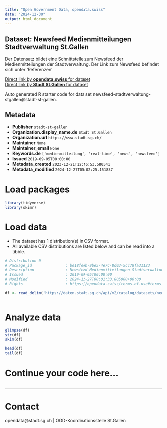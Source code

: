 ```yaml
---
title: "Open Government Data, opendata.swiss"
date: "2024-12-30"
output: html_document
---
```


## Dataset: Newsfeed Medienmitteilungen Stadtverwaltung St.Gallen

Der Datensatz bildet eine Schnittstelle zum Newsfeed der Medienmitteilungen der Stadtverwaltung. Der Link zum Newsfeed befindet sich unter 'Referenzen'

[Direct link by **opendata.swiss** for dataset](https://opendata.swiss/de/dataset/newsfeed-medienmitteilungen-stadtverwaltung-st-gallen)<br>
[Direct link by **Stadt St.Gallen** for dataset](https://daten.stadt.sg.ch/explore/dataset/newsfeed-stadtverwaltung-stgallen/)

Auto generated R starter code for data set newsfeed-stadtverwaltung-stgallen@stadt-st-gallen.

## Metadata

- **Publisher** `stadt-st-gallen`
- **Organization.display_name.de** `Stadt St.Gallen`
- **Organization.url** `https://www.stadt.sg.ch/`
- **Maintainer** `None`
- **Maintainer_email** `None`
- **Keywords.de** `['medienmitteilung', 'real-time', 'news', 'newsfeed']`
- **Issued** `2019-09-05T00:00:00`
- **Metadata_created** `2023-12-21T12:46:53.580541`
- **Metadata_modified** `2024-12-27T05:02:25.151837`


# Load packages

```r

library(tidyverse)
library(skimr)

```

# Load data

-   The dataset has 1 distribution(s) in CSV format.
-   All available CSV distributions are listed below and can be read into a tibble.

```r

# Distribution 0
# Package_id               : be18feeb-9be5-4e7c-8d03-5cc78fa31123
# Description              : Newsfeed Medienmitteilungen Stadtverwaltung St.Gallen (csv)
# Issued                   : 2019-09-05T00:00:00
# Modified                 : 2024-12-27T00:01:33.805000+00:00
# Rights                   : https://opendata.swiss/terms-of-use#terms_by

df <- read_delim('https://daten.stadt.sg.ch/api/v2/catalog/datasets/newsfeed-stadtverwaltung-stgallen/exports/csv?use_labels=true')



```

# Analyze data

```r

glimpse(df)
str(df)
skim(df)

head(df)
tail(df)

```

# Continue your code here...

```r

```

------------------------------------------------------------------------

# Contact

opendata@stadt.sg.ch | OGD-Koordinationsstelle St.Gallen
